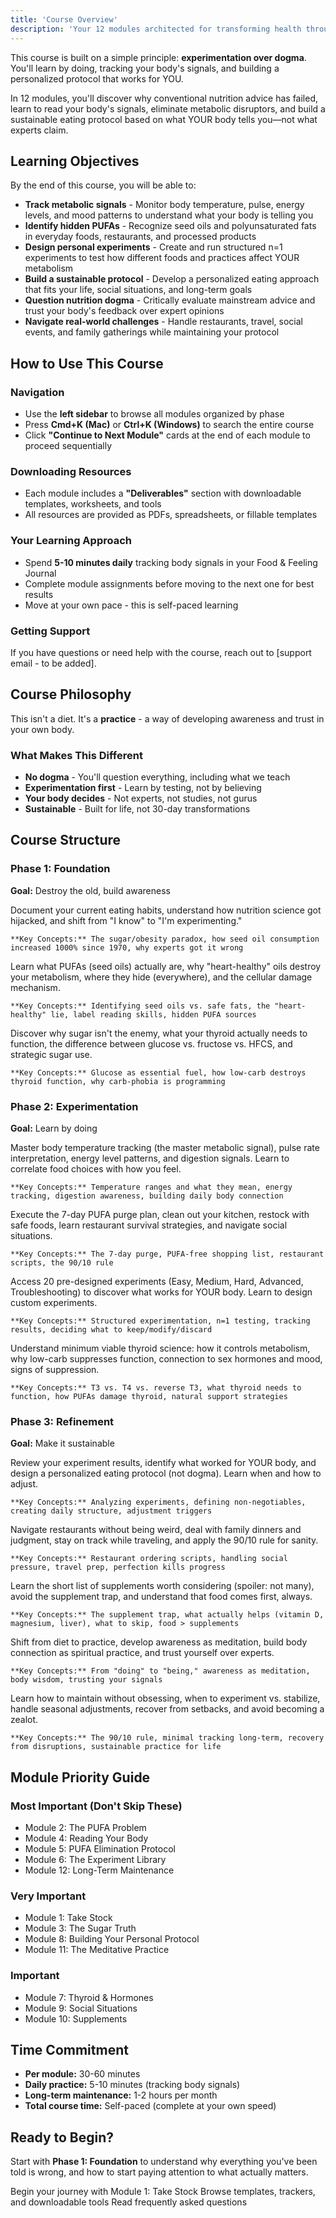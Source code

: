 ```yaml
---
title: 'Course Overview'
description: 'Your 12 modules architected for transforming health through experimentation'
---
```


This course is built on a simple principle: **experimentation over dogma**. You'll learn by doing, tracking your body's signals, and building a personalized protocol that works for YOU.

In 12 modules, you'll discover why conventional nutrition advice has failed, learn to read your body's signals, eliminate metabolic disruptors, and build a sustainable eating protocol based on what YOUR body tells you—not what experts claim.

## Learning Objectives

By the end of this course, you will be able to:

- **Track metabolic signals** - Monitor body temperature, pulse, energy levels, and mood patterns to understand what your body is telling you
- **Identify hidden PUFAs** - Recognize seed oils and polyunsaturated fats in everyday foods, restaurants, and processed products
- **Design personal experiments** - Create and run structured n=1 experiments to test how different foods and practices affect YOUR metabolism
- **Build a sustainable protocol** - Develop a personalized eating approach that fits your life, social situations, and long-term goals
- **Question nutrition dogma** - Critically evaluate mainstream advice and trust your body's feedback over expert opinions
- **Navigate real-world challenges** - Handle restaurants, travel, social events, and family gatherings while maintaining your protocol

## How to Use This Course

### Navigation
- Use the **left sidebar** to browse all modules organized by phase
- Press **Cmd+K (Mac)** or **Ctrl+K (Windows)** to search the entire course
- Click **"Continue to Next Module"** cards at the end of each module to proceed sequentially

### Downloading Resources
- Each module includes a **"Deliverables"** section with downloadable templates, worksheets, and tools
- All resources are provided as PDFs, spreadsheets, or fillable templates

### Your Learning Approach
- Spend **5-10 minutes daily** tracking body signals in your Food & Feeling Journal
- Complete module assignments before moving to the next one for best results
- Move at your own pace - this is self-paced learning

### Getting Support
If you have questions or need help with the course, reach out to [support email - to be added].

## Course Philosophy

This isn't a diet. It's a **practice** - a way of developing awareness and trust in your own body.

### What Makes This Different

- **No dogma** - You'll question everything, including what we teach
- **Experimentation first** - Learn by testing, not by believing
- **Your body decides** - Not experts, not studies, not gurus
- **Sustainable** - Built for life, not 30-day transformations

## Course Structure

### Phase 1: Foundation

**Goal:** Destroy the old, build awareness

<AccordionGroup>
  <Accordion title="Module 1: Take Stock + Why Everything You Know Is Wrong (30 min, ⭐⭐)">
    Document your current eating habits, understand how nutrition science got hijacked, and shift from "I know" to "I'm experimenting."

    **Key Concepts:** The sugar/obesity paradox, how seed oil consumption increased 1000% since 1970, why experts got it wrong
  </Accordion>

  <Accordion title="Module 2: The PUFA Problem - The Real Enemy (45 min, ⭐⭐⭐)">
    Learn what PUFAs (seed oils) actually are, why "heart-healthy" oils destroy your metabolism, where they hide (everywhere), and the cellular damage mechanism.

    **Key Concepts:** Identifying seed oils vs. safe fats, the "heart-healthy" lie, label reading skills, hidden PUFA sources
  </Accordion>

  <Accordion title="Module 3: The Sugar Truth - What They Got Backwards (30 min, ⭐⭐)">
    Discover why sugar isn't the enemy, what your thyroid actually needs to function, the difference between glucose vs. fructose vs. HFCS, and strategic sugar use.

    **Key Concepts:** Glucose as essential fuel, how low-carb destroys thyroid function, why carb-phobia is programming
  </Accordion>
</AccordionGroup>

### Phase 2: Experimentation

**Goal:** Learn by doing

<AccordionGroup>
  <Accordion title="Module 4: Reading Your Body Signals (45 min, ⭐⭐⭐)">
    Master body temperature tracking (the master metabolic signal), pulse rate interpretation, energy level patterns, and digestion signals. Learn to correlate food choices with how you feel.

    **Key Concepts:** Temperature ranges and what they mean, energy tracking, digestion awareness, building daily body connection
  </Accordion>

  <Accordion title="Module 5: PUFA Elimination Protocol (1 hour, ⭐⭐⭐)">
    Execute the 7-day PUFA purge plan, clean out your kitchen, restock with safe foods, learn restaurant survival strategies, and navigate social situations.

    **Key Concepts:** The 7-day purge, PUFA-free shopping list, restaurant scripts, the 90/10 rule
  </Accordion>

  <Accordion title="Module 6: The Experiment Library (1 hour, ⭐⭐⭐)">
    Access 20 pre-designed experiments (Easy, Medium, Hard, Advanced, Troubleshooting) to discover what works for YOUR body. Learn to design custom experiments.

    **Key Concepts:** Structured experimentation, n=1 testing, tracking results, deciding what to keep/modify/discard
  </Accordion>

  <Accordion title="Module 7: Thyroid & Hormones - Just Enough Theory (30 min, ⭐)">
    Understand minimum viable thyroid science: how it controls metabolism, why low-carb suppresses function, connection to sex hormones and mood, signs of suppression.

    **Key Concepts:** T3 vs. T4 vs. reverse T3, what thyroid needs to function, how PUFAs damage thyroid, natural support strategies
  </Accordion>
</AccordionGroup>

### Phase 3: Refinement

**Goal:** Make it sustainable

<AccordionGroup>
  <Accordion title="Module 8: Building Your Personal Protocol (45 min, ⭐⭐)">
    Review your experiment results, identify what worked for YOUR body, and design a personalized eating protocol (not dogma). Learn when and how to adjust.

    **Key Concepts:** Analyzing experiments, defining non-negotiables, creating daily structure, adjustment triggers
  </Accordion>

  <Accordion title="Module 9: Social Situations & Real Life (30 min, ⭐)">
    Navigate restaurants without being weird, deal with family dinners and judgment, stay on track while traveling, and apply the 90/10 rule for sanity.

    **Key Concepts:** Restaurant ordering scripts, handling social pressure, travel prep, perfection kills progress
  </Accordion>

  <Accordion title="Module 10: Supplements - What Matters, What Doesn't (30 min, ⭐)">
    Learn the short list of supplements worth considering (spoiler: not many), avoid the supplement trap, and understand that food comes first, always.

    **Key Concepts:** The supplement trap, what actually helps (vitamin D, magnesium, liver), what to skip, food > supplements
  </Accordion>

  <Accordion title="Module 11: The Meditative Practice (30 min, ⭐⭐)">
    Shift from diet to practice, develop awareness as meditation, build body connection as spiritual practice, and trust yourself over experts.

    **Key Concepts:** From "doing" to "being," awareness as meditation, body wisdom, trusting your signals
  </Accordion>

  <Accordion title="Module 12: Long-Term Maintenance - The 90/10 Rule (45 min, ⭐⭐⭐)">
    Learn how to maintain without obsessing, when to experiment vs. stabilize, handle seasonal adjustments, recover from setbacks, and avoid becoming a zealot.

    **Key Concepts:** The 90/10 rule, minimal tracking long-term, recovery from disruptions, sustainable practice for life
  </Accordion>
</AccordionGroup>

## Module Priority Guide

### Most Important (Don't Skip These)
- Module 2: The PUFA Problem
- Module 4: Reading Your Body
- Module 5: PUFA Elimination Protocol
- Module 6: The Experiment Library
- Module 12: Long-Term Maintenance

### Very Important
- Module 1: Take Stock
- Module 3: The Sugar Truth
- Module 8: Building Your Personal Protocol
- Module 11: The Meditative Practice

### Important
- Module 7: Thyroid & Hormones
- Module 9: Social Situations
- Module 10: Supplements

## Time Commitment

- **Per module:** 30-60 minutes
- **Daily practice:** 5-10 minutes (tracking body signals)
- **Long-term maintenance:** 1-2 hours per month
- **Total course time:** Self-paced (complete at your own speed)

## Ready to Begin?

Start with **Phase 1: Foundation** to understand why everything you've been told is wrong, and how to start paying attention to what actually matters.

<CardGroup cols={2}>
  <Card title="Start Phase 1" icon="rocket" href="/course/phase1/module1-take-stock">
    Begin your journey with Module 1: Take Stock
  </Card>

  <Card title="View All Resources" icon="download" href="/course/deliverables">
    Browse templates, trackers, and downloadable tools
  </Card>

  <Card title="Have Questions?" icon="circle-question" href="/course/faq">
    Read frequently asked questions
  </Card>
</CardGroup>
